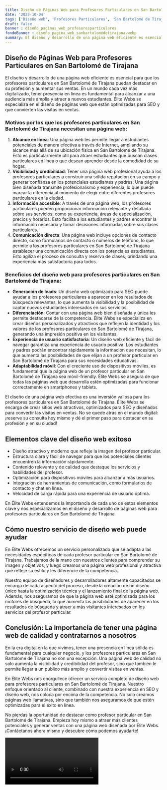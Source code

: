 ```yaml
---
title: Diseño de Páginas Web para Profesores Particulares en San Bartolomé de Tirajana
date: '2023-10-04'
tags: ['Diseño web', 'Profesores Particulares', 'San Bartolomé de Tirajana']
draft: false
banner : diseño_paginas_web_profesoresparticulares
fondoBanner : diseño_pagina_web_sanbartolomédetirajana.webp
summary: El diseño y desarrollo de una página web eficiente es esencial para que los profesores particulares en San Bartolomé de Tirajana puedan destacar en su profesión y aumentar sus ventas. En un mundo cada vez más digitalizado, tener presencia en línea es fundamental para alcanzar a una audiencia más amplia y atraer a nuevos estudiantes. Élite Webs se especializa en el diseño de páginas web que están optimizadas para SEO y que convierten las visitas en ventas.
---
```


## **Diseño de Páginas Web para Profesores Particulares en San Bartolomé de Tirajana**

El diseño y desarrollo de una página web eficiente es esencial para que los profesores particulares en San Bartolomé de Tirajana puedan destacar en su profesión y aumentar sus ventas. En un mundo cada vez más digitalizado, tener presencia en línea es fundamental para alcanzar a una audiencia más amplia y atraer a nuevos estudiantes. Élite Webs se especializa en el diseño de páginas web que están optimizadas para SEO y que convierten las visitas en ventas.

### Motivos por los que los profesores particulares en San Bartolomé de Tirajana necesitan una página web:

1. **Alcance en línea**: Una página web les permite llegar a estudiantes potenciales de manera efectiva a través de Internet, ampliando su alcance más allá de su ubicación física en San Bartolomé de Tirajana. Esto es particularmente útil para atraer estudiantes que buscan clases particulares en línea o que desean aprender desde la comodidad de su hogar.
2. **Visibilidad y credibilidad**: Tener una página web profesional ayuda a los profesores particulares a construir una sólida reputación en su campo y generar confianza en los potenciales estudiantes y padres. Una página bien diseñada transmite profesionalismo y experiencia, lo que puede marcar la diferencia al momento de elegir entre diferentes profesores particulares en la ciudad.
3. **Información accesible**: A través de una página web, los profesores particulares pueden proporcionar información relevante y detallada sobre sus servicios, como su experiencia, áreas de especialización, precios y horarios. Esto facilita a los estudiantes y padres encontrar la información necesaria y tomar decisiones informadas sobre sus clases particulares.
4. **Comunicación directa**: Una página web incluye opciones de contacto directo, como formularios de contacto o números de teléfono, lo que permite a los profesores particulares en San Bartolomé de Tirajana establecer una comunicación directa con los potenciales estudiantes. Esto agiliza el proceso de consulta y reserva de clases, brindando una experiencia más satisfactoria para todos.

### Beneficios del diseño web para profesores particulares en San Bartolomé de Tirajana:

- **Generación de leads**: Un diseño web optimizado para SEO puede ayudar a los profesores particulares a aparecer en los resultados de búsqueda relevantes, lo que aumenta la visibilidad y la posibilidad de captar nuevos estudiantes interesados en sus servicios.
- **Diferenciación**: Contar con una página web bien diseñada y única les permite destacarse de la competencia. Élite Webs se especializa en crear diseños personalizados y atractivos que reflejen la identidad y los valores de los profesores particulares en San Bartolomé de Tirajana, generando una impresión positiva en los visitantes.
- **Experiencia de usuario satisfactoria**: Un diseño web eficiente y fácil de navegar garantiza una experiencia de usuario positiva. Los estudiantes y padres podrán encontrar rápidamente la información que necesitan, lo que aumenta las posibilidades de que elijan a un profesor particular en San Bartolomé de Tirajana para sus necesidades educativas.
- **Adaptabilidad móvil**: Con el creciente uso de dispositivos móviles, es fundamental que la página web de un profesor particular en San Bartolomé de Tirajana sea móvil-friendly. Élite Webs se asegura de que todas las páginas web que desarrolla estén optimizadas para funcionar correctamente en smartphones y tablets.

El diseño de una página web efectiva es una inversión valiosa para los profesores particulares en San Bartolomé de Tirajana. Élite Webs se encarga de crear sitios web atractivos, optimizados para SEO y diseñados para convertir las visitas en ventas. No se quede atrás en el mundo digital: ¡reserve su consulta hoy mismo y dé el primer paso para destacar en su profesión y en su ciudad!

<GifSeo />

<Cta />

## Elementos clave del diseño web exitoso

- Diseño atractivo y moderno que refleje la imagen del profesor particular.
- Estructura clara y fácil de navegar para que los potenciales clientes encuentren la información rápidamente.
- Contenido relevante y de calidad que destaque los servicios y habilidades del profesor.
- Optimización para dispositivos móviles para alcanzar a más usuarios.
- Integración de herramientas de comunicación, como formularios de contacto y chat en línea.
- Velocidad de carga rápida para una experiencia de usuario óptima.

En Élite Webs entendemos la importancia de cada uno de estos elementos clave y nos especializamos en el diseño y desarrollo de páginas web para profesores particulares en San Bartolomé de Tirajana.

## Cómo nuestro servicio de diseño web puede ayudar

En Élite Webs ofrecemos un servicio personalizado que se adapta a las necesidades específicas de cada profesor particular en San Bartolomé de Tirajana. Trabajamos de la mano con nuestros clientes para comprender su imagen y objetivos, y luego creamos una página web profesional y atractiva que refleje su estilo y les diferencie de la competencia.

Nuestro equipo de diseñadores y desarrolladores altamente capacitados se encarga de cada aspecto del proceso, desde la creación de un diseño único hasta la optimización técnica y el lanzamiento final de la página web. Además, nos aseguramos de que la página web esté optimizada para los motores de búsqueda, lo que aumenta las posibilidades de aparecer en los resultados de búsqueda y atraer a más visitantes interesados en los servicios del profesor particular.

## Conclusión: La importancia de tener una página web de calidad y contratarnos a nosotros

En la era digital en la que vivimos, tener una presencia en línea sólida es fundamental para cualquier negocio, y los profesores particulares en San Bartolomé de Tirajana no son una excepción. Una página web de calidad no solo aumenta la visibilidad y credibilidad del profesor, sino que también le permite llegar a un público más amplio y convertir visitas en ventas.

En Élite Webs nos enorgullece ofrecer un servicio completo de diseño web para profesores particulares en San Bartolomé de Tirajana. Nuestro enfoque orientado al cliente, combinado con nuestra experiencia en SEO y diseño web, nos coloca por encima de la competencia. No solo creamos páginas web llamativas, sino que también nos aseguramos de que estén optimizadas para el éxito en línea.

No pierdas la oportunidad de destacar como profesor particular en San Bartolomé de Tirajana. Empieza hoy mismo a atraer más clientes potenciales y generar ventas con una página web diseñada por Élite Webs. ¡Contáctanos ahora mismo y descubre cómo podemos ayudarte!

<Video />

<CtaBot job='Profesores Particulares' city='San Bartolomé de Tirajana'/>

<Gmaps query='San Bartolomé de Tirajana+españa+maps' />